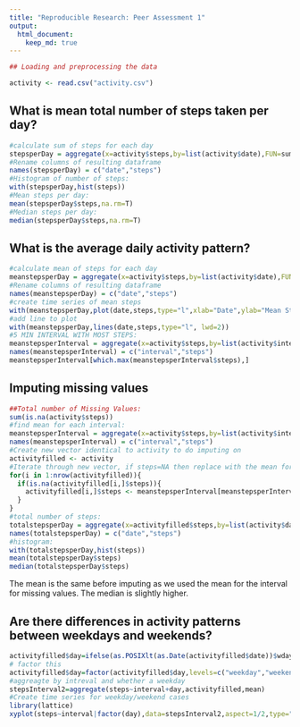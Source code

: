 ```yaml
---
title: "Reproducible Research: Peer Assessment 1"
output: 
  html_document:
    keep_md: true
---
```

```r
## Loading and preprocessing the data

activity <- read.csv("activity.csv")

```

## What is mean total number of steps taken per day?
```r
#calculate sum of steps for each day
stepsperDay = aggregate(x=activity$steps,by=list(activity$date),FUN=sum)
#Rename columns of resulting dataframe
names(stepsperDay) = c("date","steps")
#Histogram of number of steps:
with(stepsperDay,hist(steps))
#Mean steps per day:
mean(stepsperDay$steps,na.rm=T)
#Median steps per day:
median(stepsperDay$steps,na.rm=T)
```
## What is the average daily activity pattern?
```r
#calculate mean of steps for each day
meanstepsperDay = aggregate(x=activity$steps,by=list(activity$date),FUN=mean)
#Rename columns of resulting dataframe
names(meanstepsperDay) = c("date","steps")
#create time series of mean steps
with(meanstepsperDay,plot(date,steps,type="l",xlab="Date",ylab="Mean Steps"))
#add line to plot
with(meanstepsperDay,lines(date,steps,type="l", lwd=2))
#5 MIN INTERVAL WITH MOST STEPS:
meanstepsperInterval = aggregate(x=activity$steps,by=list(activity$interval),FUN=mean,na.rm=T)
names(meanstepsperInterval) = c("interval","steps")
meanstepsperInterval[which.max(meanstepsperInterval$steps),]
```

## Imputing missing values
```r
##Total number of Missing Values:
sum(is.na(activity$steps))
#find mean for each interval:
meanstepsperInterval = aggregate(x=activity$steps,by=list(activity$interval),FUN=mean,na.rm=T)
names(meanstepsperInterval) = c("interval","steps")
#Create new vector identical to activity to do imputing on
activityfilled <- activity
#Iterate through new vector, if steps=NA then replace with the mean for that interval in the whole data
for(i in 1:nrow(activityfilled)){
  if(is.na(activityfilled[i,]$steps)){
    activityfilled[i,]$steps <- meanstepsperInterval[meanstepsperInterval$interval==activityfilled[i,]$interval,]$steps
  }  
}
#total number of steps:
totalstepsperDay = aggregate(x=activityfilled$steps,by=list(activity$date),FUN=sum)
names(totalstepsperDay) = c("date","steps")
#histogram:
with(totalstepsperDay,hist(steps))
mean(totalstepsperDay$steps)
median(totalstepsperDay$steps)
```
The mean is the same before imputing as we used the mean for the interval for missing values.  The median is slightly higher.

## Are there differences in activity patterns between weekdays and weekends?
```r
activityfilled$day=ifelse(as.POSIXlt(as.Date(activityfilled$date))$wday%%6==0,"weekend","weekday")
# factor this
activityfilled$day=factor(activityfilled$day,levels=c("weekday","weekend"))
#aggreagte by intreval and whether a weekday
stepsInterval2=aggregate(steps~interval+day,activityfilled,mean)
#Create time series for weekday/weekend cases
library(lattice)
xyplot(steps~interval|factor(day),data=stepsInterval2,aspect=1/2,type="l")


```
